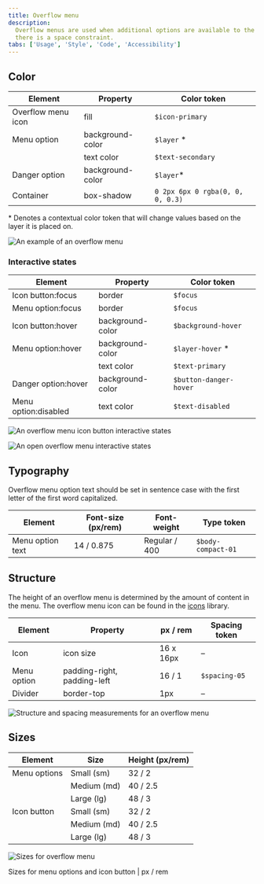 ```yaml
---
title: Overflow menu
description:
  Overflow menus are used when additional options are available to the user and
  there is a space constraint.
tabs: ['Usage', 'Style', 'Code', 'Accessibility']
---
```


## Color

| Element            | Property         | Color token                      |
| ------------------ | ---------------- | -------------------------------- |
| Overflow menu icon | fill             | `$icon-primary`                  |
| Menu option        | background-color | `$layer` \*                      |
|                    | text color       | `$text-secondary`                |
| Danger option      | background-color | `$layer`\*                       |
| Container          | box-shadow       | `0 2px 6px 0 rgba(0, 0, 0, 0.3)` |

<Caption>
  * Denotes a contextual color token that will change values based on the layer
  it is placed on.
</Caption>

<Row>
<Column colLg={8}>

![An example of an overflow menu](images/overflow-menu-style-1.png)

</Column>
</Row>

### Interactive states

| Element              | Property         | Color token            |
| -------------------- | ---------------- | ---------------------- |
| Icon button:focus    | border           | `$focus`               |
| Menu option:focus    | border           | `$focus`               |
| Icon button:hover    | background-color | `$background-hover`    |
| Menu option:hover    | background-color | `$layer-hover` \*      |
|                      | text color       | `$text-primary`        |
| Danger option:hover  | background-color | `$button-danger-hover` |
| Menu option:disabled | text color       | `$text-disabled`       |

<Row>
<Column colLg={8}>

![An overflow menu icon button interactive states](images/overflow-menu-style-2.png)

</Column>
</Row>

<Row>
<Column colLg={12}>

![An open overflow menu interactive states](images/overflow-menu-style-3.png)

</Column>
</Row>

## Typography

Overflow menu option text should be set in sentence case with the first letter
of the first word capitalized.

| Element          | Font-size (px/rem) | Font-weight   | Type token         |
| ---------------- | ------------------ | ------------- | ------------------ |
| Menu option text | 14 / 0.875         | Regular / 400 | `$body-compact-01` |

## Structure

The height of an overflow menu is determined by the amount of content in the
menu. The overflow menu icon can be found in the
[icons](/guidelines/icons/library) library.

| Element     | Property                    | px / rem  | Spacing token |
| ----------- | --------------------------- | --------- | ------------- |
| Icon        | icon size                   | 16 x 16px | –             |
| Menu option | padding-right, padding-left | 16 / 1    | `$spacing-05` |
| Divider     | border-top                  | 1px       | –             |

<div className="image--fixed">

![Structure and spacing measurements for an overflow menu](images/overflow-menu-style-4.png)

</div>

## Sizes

| Element      | Size        | Height (px/rem) |
| ------------ | ----------- | --------------- |
| Menu options | Small (sm)  | 32 / 2          |
|              | Medium (md) | 40 / 2.5        |
|              | Large (lg)  | 48 / 3          |
| Icon button  | Small (sm)  | 32 / 2          |
|              | Medium (md) | 40 / 2.5        |
|              | Large (lg)  | 48 / 3          |

<div className="image--fixed">

![Sizes for overflow menu](images/overflow-menu-style-size.png)

</div>

<Caption>Sizes for menu options and icon button | px / rem</Caption>
